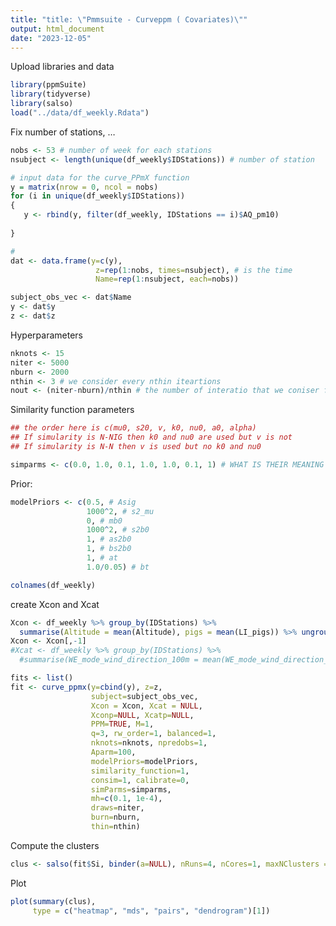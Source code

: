 ```yaml
---
title: "title: \"Pmmsuite - Curveppm ( Covariates)\""
output: html_document
date: "2023-12-05"
---
```

Upload libraries and data
```r
library(ppmSuite)
library(tidyverse)
library(salso)
load("../data/df_weekly.Rdata")
```


Fix number of stations, ...
```r
nobs <- 53 # number of week for each stations
nsubject <- length(unique(df_weekly$IDStations)) # number of station

# input data for the curve_PPmX function
y = matrix(nrow = 0, ncol = nobs) 
for (i in unique(df_weekly$IDStations))
{
   y <- rbind(y, filter(df_weekly, IDStations == i)$AQ_pm10)
  
}

# 
dat <- data.frame(y=c(y),
                   z=rep(1:nobs, times=nsubject), # is the time
                   Name=rep(1:nsubject, each=nobs))

subject_obs_vec <- dat$Name
y <- dat$y
z <- dat$z

```

Hyperparameters
```r
nknots <- 15 
niter <- 5000
nburn <- 2000
nthin <- 3 # we consider every nthin iteartions 
nout <- (niter-nburn)/nthin # the number of interatio that we coniser from the mcmc
```

Similarity function parameters
```r
## the order here is c(mu0, s20, v, k0, nu0, a0, alpha)
## If simularity is N-NIG then k0 and nu0 are used but v is not
## If simularity is N-N then v is used but no k0 and nu0

simparms <- c(0.0, 1.0, 0.1, 1.0, 1.0, 0.1, 1) # WHAT IS THEIR MEANING IF WE DON'T USE COV
```

Prior:
```r
modelPriors <- c(0.5, # Asig
                 1000^2, # s2_mu
                 0, # mb0
                 1000^2, # s2b0
                 1, # as2b0
                 1, # bs2b0
                 1, # at
                 1.0/0.05) # bt
```

```r
colnames(df_weekly)
```

create Xcon and Xcat
```r
Xcon <- df_weekly %>% group_by(IDStations) %>% 
  summarise(Altitude = mean(Altitude), pigs = mean(LI_pigs)) %>% ungroup()
Xcon <- Xcon[,-1]
#Xcat <- df_weekly %>% group_by(IDStations) %>% 
  #summarise(WE_mode_wind_direction_100m = mean(WE_mode_wind_direction_100m))[,-1]

```


```r
fits <- list()
fit <- curve_ppmx(y=cbind(y), z=z,
                  subject=subject_obs_vec,
                  Xcon = Xcon, Xcat = NULL,
                  Xconp=NULL, Xcatp=NULL,
                  PPM=TRUE, M=1,
                  q=3, rw_order=1, balanced=1,
                  nknots=nknots, npredobs=1,
                  Aparm=100,
                  modelPriors=modelPriors,
                  similarity_function=1,
                  consim=1, calibrate=0,
                  simParms=simparms,
                  mh=c(0.1, 1e-4),
                  draws=niter,
                  burn=nburn,
                  thin=nthin)
```

Compute the clusters
```r
clus <- salso(fit$Si, binder(a=NULL), nRuns=4, nCores=1, maxNClusters = 0)

```

Plot
```r
plot(summary(clus), 
	 type = c("heatmap", "mds", "pairs", "dendrogram")[1])

```